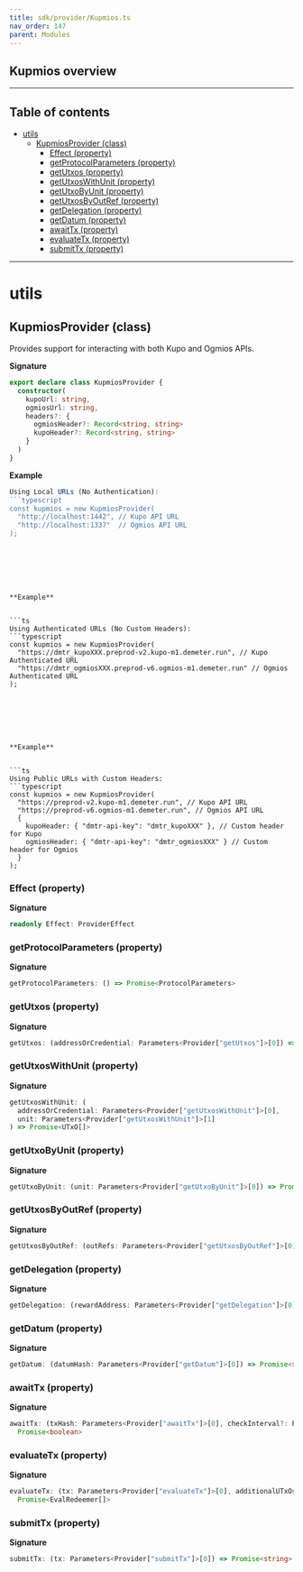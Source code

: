 ```yaml
---
title: sdk/provider/Kupmios.ts
nav_order: 147
parent: Modules
---
```


## Kupmios overview

---

<h2 className="text-delta">Table of contents</h2>

- [utils](#utils)
  - [KupmiosProvider (class)](#kupmiosprovider-class)
    - [Effect (property)](#effect-property)
    - [getProtocolParameters (property)](#getprotocolparameters-property)
    - [getUtxos (property)](#getutxos-property)
    - [getUtxosWithUnit (property)](#getutxoswithunit-property)
    - [getUtxoByUnit (property)](#getutxobyunit-property)
    - [getUtxosByOutRef (property)](#getutxosbyoutref-property)
    - [getDelegation (property)](#getdelegation-property)
    - [getDatum (property)](#getdatum-property)
    - [awaitTx (property)](#awaittx-property)
    - [evaluateTx (property)](#evaluatetx-property)
    - [submitTx (property)](#submittx-property)

---

# utils

## KupmiosProvider (class)

Provides support for interacting with both Kupo and Ogmios APIs.

**Signature**

```ts
export declare class KupmiosProvider {
  constructor(
    kupoUrl: string,
    ogmiosUrl: string,
    headers?: {
      ogmiosHeader?: Record<string, string>
      kupoHeader?: Record<string, string>
    }
  )
}
```

**Example**

````ts
Using Local URLs (No Authentication):
```typescript
const kupmios = new KupmiosProvider(
  "http://localhost:1442", // Kupo API URL
  "http://localhost:1337"  // Ogmios API URL
);
````

````






**Example**


```ts
Using Authenticated URLs (No Custom Headers):
```typescript
const kupmios = new KupmiosProvider(
  "https://dmtr_kupoXXX.preprod-v2.kupo-m1.demeter.run", // Kupo Authenticated URL
  "https://dmtr_ogmiosXXX.preprod-v6.ogmios-m1.demeter.run" // Ogmios Authenticated URL
);
````

````






**Example**


```ts
Using Public URLs with Custom Headers:
```typescript
const kupmios = new KupmiosProvider(
  "https://preprod-v2.kupo-m1.demeter.run", // Kupo API URL
  "https://preprod-v6.ogmios-m1.demeter.run", // Ogmios API URL
  {
    kupoHeader: { "dmtr-api-key": "dmtr_kupoXXX" }, // Custom header for Kupo
    ogmiosHeader: { "dmtr-api-key": "dmtr_ogmiosXXX" } // Custom header for Ogmios
  }
);
````

### Effect (property)

**Signature**

```ts
readonly Effect: ProviderEffect
```

### getProtocolParameters (property)

**Signature**

```ts
getProtocolParameters: () => Promise<ProtocolParameters>
```

### getUtxos (property)

**Signature**

```ts
getUtxos: (addressOrCredential: Parameters<Provider["getUtxos"]>[0]) => Promise<UTxO[]>
```

### getUtxosWithUnit (property)

**Signature**

```ts
getUtxosWithUnit: (
  addressOrCredential: Parameters<Provider["getUtxosWithUnit"]>[0],
  unit: Parameters<Provider["getUtxosWithUnit"]>[1]
) => Promise<UTxO[]>
```

### getUtxoByUnit (property)

**Signature**

```ts
getUtxoByUnit: (unit: Parameters<Provider["getUtxoByUnit"]>[0]) => Promise<UTxO>
```

### getUtxosByOutRef (property)

**Signature**

```ts
getUtxosByOutRef: (outRefs: Parameters<Provider["getUtxosByOutRef"]>[0]) => Promise<UTxO[]>
```

### getDelegation (property)

**Signature**

```ts
getDelegation: (rewardAddress: Parameters<Provider["getDelegation"]>[0]) => Promise<Delegation>
```

### getDatum (property)

**Signature**

```ts
getDatum: (datumHash: Parameters<Provider["getDatum"]>[0]) => Promise<string>
```

### awaitTx (property)

**Signature**

```ts
awaitTx: (txHash: Parameters<Provider["awaitTx"]>[0], checkInterval?: Parameters<Provider["awaitTx"]>[1]) =>
  Promise<boolean>
```

### evaluateTx (property)

**Signature**

```ts
evaluateTx: (tx: Parameters<Provider["evaluateTx"]>[0], additionalUTxOs?: Parameters<Provider["evaluateTx"]>[1]) =>
  Promise<EvalRedeemer[]>
```

### submitTx (property)

**Signature**

```ts
submitTx: (tx: Parameters<Provider["submitTx"]>[0]) => Promise<string>
```
